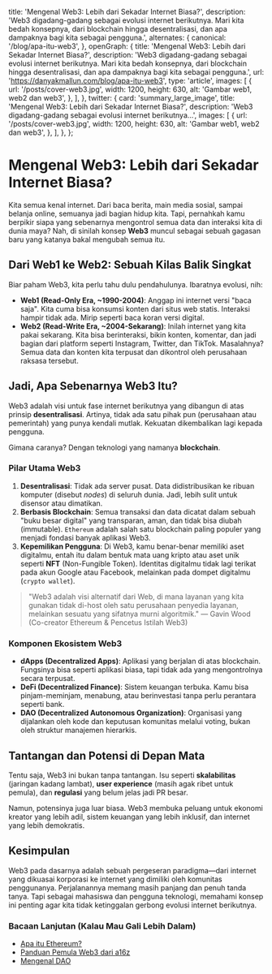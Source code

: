   title: 'Mengenal Web3: Lebih dari Sekadar Internet Biasa?',
  description:
    'Web3 digadang-gadang sebagai evolusi internet berikutnya. Mari kita bedah konsepnya, dari blockchain hingga desentralisasi, dan apa dampaknya bagi kita sebagai pengguna.',
  alternates: {
    canonical: '/blog/apa-itu-web3',
  },
  openGraph: {
    title: 'Mengenal Web3: Lebih dari Sekadar Internet Biasa?',
    description: 'Web3 digadang-gadang sebagai evolusi internet berikutnya. Mari kita bedah konsepnya, dari blockchain hingga desentralisasi, dan apa dampaknya bagi kita sebagai pengguna.',
    url: 'https://danyakmallun.com/blog/apa-itu-web3',
    type: 'article',
    images: [
      {
        url: '/posts/cover-web3.jpg',
        width: 1200,
        height: 630,
        alt: 'Gambar web1, web2 dan web3',
      },
    ],
  },
    twitter: {
    card: 'summary_large_image',
    title: 'Mengenal Web3: Lebih dari Sekadar Internet Biasa?',
    description: 'Web3 digadang-gadang sebagai evolusi internet berikutnya...',
    images: [
      {
        url: '/posts/cover-web3.jpg',
        width: 1200,
        height: 630,
        alt: 'Gambar web1, web2 dan web3',
      },
    ],
  },
};

<Cover
  src="/posts/cover-web3.jpg"
  alt="Gambar abstrak yang merepresentasikan jaringan terdesentralisasi - dari cosmos.com"
  caption="WEB 3"
/>

# Mengenal Web3: Lebih dari Sekadar Internet Biasa?

Kita semua kenal internet. Dari baca berita, main media sosial, sampai belanja online, semuanya jadi bagian hidup kita. Tapi, pernahkah kamu berpikir siapa yang sebenarnya mengontrol semua data dan interaksi kita di dunia maya? Nah, di sinilah konsep **Web3** muncul sebagai sebuah gagasan baru yang katanya bakal mengubah semua itu.

## Dari Web1 ke Web2: Sebuah Kilas Balik Singkat

Biar paham Web3, kita perlu tahu dulu pendahulunya. Ibaratnya evolusi, nih:

- **Web1 (Read-Only Era, ~1990-2004)**: Anggap ini internet versi "baca saja". Kita cuma bisa konsumsi konten dari situs web statis. Interaksi hampir tidak ada. Mirip seperti baca koran versi digital.
- **Web2 (Read-Write Era, ~2004-Sekarang)**: Inilah internet yang kita pakai sekarang. Kita bisa berinteraksi, bikin konten, komentar, dan jadi bagian dari platform seperti Instagram, Twitter, dan TikTok. Masalahnya? Semua data dan konten kita terpusat dan dikontrol oleh perusahaan raksasa tersebut.

## Jadi, Apa Sebenarnya Web3 Itu?

Web3 adalah visi untuk fase internet berikutnya yang dibangun di atas prinsip **desentralisasi**. Artinya, tidak ada satu pihak pun (perusahaan atau pemerintah) yang punya kendali mutlak. Kekuatan dikembalikan lagi kepada pengguna.

Gimana caranya? Dengan teknologi yang namanya **blockchain**.

### Pilar Utama Web3

1.  **Desentralisasi**: Tidak ada server pusat. Data didistribusikan ke ribuan komputer (disebut *nodes*) di seluruh dunia. Jadi, lebih sulit untuk disensor atau dimatikan.
2.  **Berbasis Blockchain**: Semua transaksi dan data dicatat dalam sebuah "buku besar digital" yang transparan, aman, dan tidak bisa diubah (immutable). `Ethereum` adalah salah satu blockchain paling populer yang menjadi fondasi banyak aplikasi Web3.
3.  **Kepemilikan Pengguna**: Di Web3, kamu benar-benar memiliki aset digitalmu, entah itu dalam bentuk mata uang kripto atau aset unik seperti **NFT** (Non-Fungible Token). Identitas digitalmu tidak lagi terikat pada akun Google atau Facebook, melainkan pada dompet digitalmu (`crypto wallet`).

> "Web3 adalah visi alternatif dari Web, di mana layanan yang kita gunakan tidak di-host oleh satu perusahaan penyedia layanan, melainkan sesuatu yang sifatnya murni algoritmik." — Gavin Wood (Co-creator Ethereum & Pencetus Istilah Web3)

### Komponen Ekosistem Web3

- **dApps (Decentralized Apps)**: Aplikasi yang berjalan di atas blockchain. Fungsinya bisa seperti aplikasi biasa, tapi tidak ada yang mengontrolnya secara terpusat.
- **DeFi (Decentralized Finance)**: Sistem keuangan terbuka. Kamu bisa pinjam-meminjam, menabung, atau berinvestasi tanpa perlu perantara seperti bank.
- **DAO (Decentralized Autonomous Organization)**: Organisasi yang dijalankan oleh kode dan keputusan komunitas melalui voting, bukan oleh struktur manajemen hierarkis.

## Tantangan dan Potensi di Depan Mata

Tentu saja, Web3 ini bukan tanpa tantangan. Isu seperti **skalabilitas** (jaringan kadang lambat), **user experience** (masih agak ribet untuk pemula), dan **regulasi** yang belum jelas jadi PR besar.

Namun, potensinya juga luar biasa. Web3 membuka peluang untuk ekonomi kreator yang lebih adil, sistem keuangan yang lebih inklusif, dan internet yang lebih demokratis.

## Kesimpulan

Web3 pada dasarnya adalah sebuah pergeseran paradigma—dari internet yang dikuasai korporasi ke internet yang dimiliki oleh komunitas penggunanya. Perjalanannya memang masih panjang dan penuh tanda tanya. Tapi sebagai mahasiswa dan pengguna teknologi, memahami konsep ini penting agar kita tidak ketinggalan gerbong evolusi internet berikutnya.

### Bacaan Lanjutan (Kalau Mau Gali Lebih Dalam)

- [Apa itu Ethereum?](https://ethereum.org/id/what-is-ethereum/)
- [Panduan Pemula Web3 dari a16z](https://a16zcrypto.com/web3-primer/)
- [Mengenal DAO](https://example.com/mengenal-dao)
